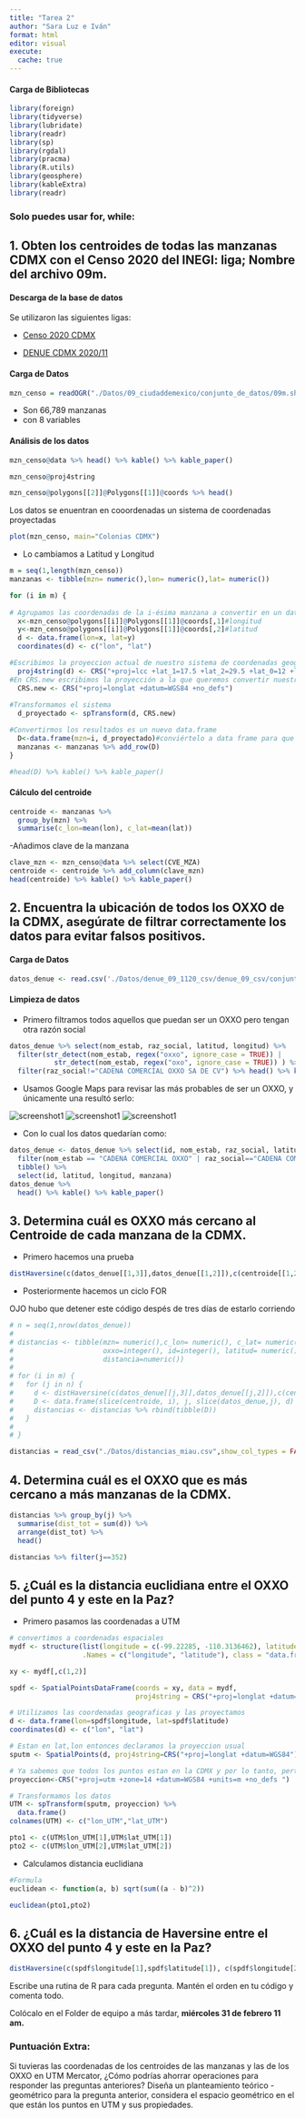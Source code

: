 ```yaml
---
title: "Tarea 2"
author: "Sara Luz e Iván"
format: html
editor: visual
execute:
  cache: true
---
```


#### Carga de Bibliotecas

```r
library(foreign)
library(tidyverse)
library(lubridate)
library(readr)
library(sp)
library(rgdal)
library(pracma)
library(R.utils)
library(geosphere)
library(kableExtra)
library(readr)
```

### Solo puedes usar for, while:

## 1. Obten los centroides de todas las manzanas CDMX con el Censo 2020 del INEGI: liga; Nombre del archivo **09m**.

#### Descarga de la base de datos

Se utilizaron las siguientes ligas:

-   [Censo 2020 CDMX](https://www.inegi.org.mx/contenidos/productos/prod_serv/contenidos/espanol/bvinegi/productos/geografia/marcogeo/889463807469/09_ciudaddemexico.zip)

-   [DENUE CDMX 2020/11](https://www.inegi.org.mx/img/ico/ico_csv.png)

#### Carga de Datos

```r
mzn_censo = readOGR("./Datos/09_ciudaddemexico/conjunto_de_datos/09m.shp")
```

-   Son 66,789 manzanas
-   con 8 variables

#### Análisis de los datos

```r
mzn_censo@data %>% head() %>% kable() %>% kable_paper()
```

```r
mzn_censo@proj4string
```

```r
mzn_censo@polygons[[2]]@Polygons[[1]]@coords %>% head()
```

Los datos se enuentran en cooordenadas un sistema de coordenadas proyectadas

```r
plot(mzn_censo, main="Colonias CDMX")
```

-   Lo cambiamos a Latitud y Longitud

```r
m = seq(1,length(mzn_censo))
manzanas <- tibble(mzn= numeric(),lon= numeric(),lat= numeric())

for (i in m) {
  
# Agrupamos las coordenadas de la i-ésima manzana a convertir en un data.frame
  x<-mzn_censo@polygons[[i]]@Polygons[[1]]@coords[,1]#longitud
  y<-mzn_censo@polygons[[i]]@Polygons[[1]]@coords[,2]#latitud
  d <- data.frame(lon=x, lat=y)
  coordinates(d) <- c("lon", "lat")

#Escribimos la proyeccion actual de nuestro sistema de coordenadas geográficas
  proj4string(d) <- CRS("+proj=lcc +lat_1=17.5 +lat_2=29.5 +lat_0=12 +lon_0=-102 +x_0=2500000 +y_0=0 +ellps=GRS80 +units=m +no_defs") 
#En CRS.new escribimos la proyección a la que queremos convertir nuestros datos
  CRS.new <- CRS("+proj=longlat +datum=WGS84 +no_defs")  
  
#Transformamos el sistema
  d_proyectado <- spTransform(d, CRS.new)

#Convertirmos los resultados es un nuevo data.frame
  D<-data.frame(mzn=i, d_proyectado)#conviértelo a data frame para que los veas como tabla normal
  manzanas <- manzanas %>% add_row(D)
}

#head(D) %>% kable() %>% kable_paper()
```

#### Cálculo del centroide

```r
centroide <- manzanas %>% 
  group_by(mzn) %>% 
  summarise(c_lon=mean(lon), c_lat=mean(lat))
```

-Añadimos clave de la manzana
```r
clave_mzn <- mzn_censo@data %>% select(CVE_MZA)
centroide <- centroide %>% add_column(clave_mzn)
head(centroide) %>% kable() %>% kable_paper()
```

## 2. Encuentra la ubicación de todos los OXXO de la CDMX, asegúrate de filtrar correctamente los datos para evitar falsos positivos.

#### Carga de Datos

```r
datos_denue <- read.csv('./Datos/denue_09_1120_csv/denue_09_csv/conjunto_de_datos/denue_inegi_09_.csv')
```

#### Limpieza de datos

-   Primero filtramos todos aquellos que puedan ser un OXXO pero tengan otra razón social

```r
datos_denue %>% select(nom_estab, raz_social, latitud, longitud) %>% 
  filter(str_detect(nom_estab, regex("oxxo", ignore_case = TRUE)) | 
           str_detect(nom_estab, regex("oxo", ignore_case = TRUE)) ) %>% 
  filter(raz_social!="CADENA COMERCIAL OXXO SA DE CV") %>% head() %>% kable() %>% kable_paper()
```

-   Usamos Google Maps para revisar las más probables de ser un OXXO, y únicamente una resultó serlo:

![screenshot1](./Screenshot1_tarea2.png) ![screenshot1](./Screenshot2_tarea2.png) ![screenshot1](./Screenshot3_tarea2.png)

-   Con lo cual los datos quedarían como:

```r
datos_denue <- datos_denue %>% select(id, nom_estab, raz_social, latitud, longitud, manzana) %>% 
  filter(nom_estab == "CADENA COMERCIAL OXXO" | raz_social=="CADENA COMERCIAL OXXO SA DE CV") %>% 
  tibble() %>% 
  select(id, latitud, longitud, manzana)
datos_denue %>% 
  head() %>% kable() %>% kable_paper()
```

## 3. Determina cuál es OXXO más cercano al Centroide de cada manzana de la CDMX.

- Primero hacemos una prueba
```r
distHaversine(c(datos_denue[[1,3]],datos_denue[[1,2]]),c(centroide[[1,2]],centroide[[1,3]]),r=6378137)
```

- Posteriormente hacemos un ciclo FOR

OJO hubo que detener este código despés de tres días de estarlo corriendo

```r
# n = seq(1,nrow(datos_denue))
# 
# distancias <- tibble(mzn= numeric(),c_lon= numeric(), c_lat= numeric(), CVE_MZA=character(), 
#                      oxxo=integer(), id=integer(), latitud= numeric(), longitud= numeric(), manzana=integer(), 
#                      distancia=numeric())
# 
# for (i in m) {
#   for (j in n) {
#     d <- distHaversine(c(datos_denue[[j,3]],datos_denue[[j,2]]),c(centroide[[i,2]],centroide[[i,3]]),r=6378137)
#     D <- data.frame(slice(centroide, i), j, slice(datos_denue,j), d)
#     distancias <- distancias %>% rbind(tibble(D))
#   }
#   
# }

distancias = read_csv("./Datos/distancias_miau.csv",show_col_types = FALSE)
```



## 4. Determina cuál es el OXXO que es más cercano a más manzanas de la CDMX.

```r
distancias %>% group_by(j) %>% 
  summarise(dist_tot = sum(d)) %>% 
  arrange(dist_tot) %>%
  head()
```

```r
distancias %>% filter(j==352)
```


## 5. ¿Cuál es la distancia euclidiana entre el OXXO del punto 4 y este en la Paz?

- Primero pasamos las coordenadas a UTM

```r
# convertimos a coordenadas espaciales
mydf <- structure(list(longitude = c(-99.22285, -110.3136462), latitude = c(19.36876, 24.1421659)), 
                  .Names = c("longitude", "latitude"), class = "data.frame", row.names = c(NA, -2L))

xy <- mydf[,c(1,2)]

spdf <- SpatialPointsDataFrame(coords = xy, data = mydf,
                               proj4string = CRS("+proj=longlat +datum=WGS84 +ellps=WGS84 +towgs84=0,0,0"))

# Utilizamos las coordenadas geograficas y las proyectamos
d <- data.frame(lon=spdf$longitude, lat=spdf$latitude)
coordinates(d) <- c("lon", "lat")

# Estan en lat,lon entonces declaramos la proyeccion usual
sputm <- SpatialPoints(d, proj4string=CRS("+proj=longlat +datum=WGS84"))

# Ya sabemos que todos los puntos estan en la CDMX y por lo tanto, pertenecen a la UTM Zone 14
proyeccion<-CRS("+proj=utm +zone=14 +datum=WGS84 +units=m +no_defs ") 

# Transformamos los datos
UTM <- spTransform(sputm, proyeccion) %>% 
  data.frame()
colnames(UTM) <- c("lon_UTM","lat_UTM")

pto1 <- c(UTM$lon_UTM[1],UTM$lat_UTM[1])
pto2 <- c(UTM$lon_UTM[2],UTM$lat_UTM[2])
```

- Calculamos distancia euclidiana

```r
#Formula
euclidean <- function(a, b) sqrt(sum((a - b)^2))

euclidean(pto1,pto2)
```


## 6. ¿Cuál es la distancia de Haversine entre el OXXO del punto 4 y este en la Paz?

```r
distHaversine(c(spdf$longitude[1],spdf$latitude[1]), c(spdf$longitude[2],spdf$latitude[2]), r=6378137)
```


Escribe una rutina de R para cada pregunta. Mantén el orden en tu código y comenta todo.

Colócalo en el Folder de equipo a más tardar, **miércoles 31 de febrero 11 am.**

### Puntuación Extra:

Si tuvieras las coordenadas de los centroides de las manzanas y las de los OXXO en UTM Mercator, ¿Cómo podrías ahorrar operaciones para responder las preguntas anteriores? Diseña un planteamiento teórico - geométrico para la pregunta anterior, considera el espacio geométrico en el que están los puntos en UTM y sus propiedades.
